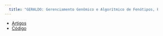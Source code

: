 ```yaml
---
  title: "GERALDO: Gerenciamento Genômico e Algorítmico de Fenótipos, Riscos, Diagnósticos e Prognósticos em Dados de Doenças em Brasileiros"
---
```


* [Artigos](artigos.html)
* [Código](codigo.html)